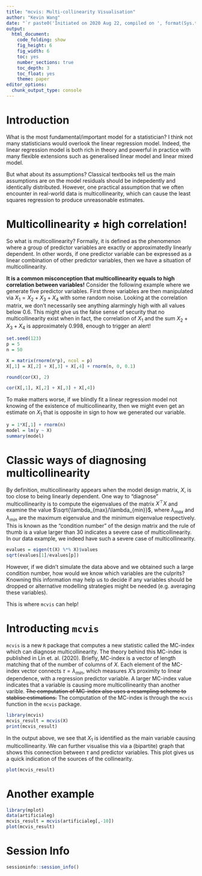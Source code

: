 ```yaml
---
title: "mcvis: Multi-collinearity Visualisation"
author: "Kevin Wang"
date: "`r paste0('Initiated on 2020 Aug 22, compiled on ', format(Sys.time(), '%Y %b %d'))`"
output:
  html_document:
    code_folding: show
    fig_height: 6
    fig_width: 6
    toc: yes
    number_sections: true
    toc_depth: 3
    toc_float: yes
    theme: paper
editor_options: 
  chunk_output_type: console
---
```


# Introduction 
What is the most fundamental/important model for a statistician? I think not many statisticians would overlook the linear regression model. Indeed, the linear regression model is both rich in theory and powerful in practice with many flexible extensions such as generalised linear model and linear mixed model. 

But what about its assumptions? Classical textbooks tell us the main assumptions are on the model residuals should be indepedently and identically distributed. However, one practical assumption that we often encounter in real-world data is multicollinearity, which can cause the least squares regression to produce unreasonable estimates. 

# Multicollinearity $\neq$ high correlation!
So what is multicollinearity? Formally, it is defined as the phenomenon where a group of predictor variables are exactly or approximatedly linearly dependent. In other words, if one predictor variable can be expressed as a linear combination of other predictor variables, then we have a situation of multicollinearity. 

**It is a common misconception that multicollinearity equals to high correlation between variables!** Consider the following example where we generate five predictor variables. First three variables are then manipulated via $X_1 = X_2 + X_3 + X_4$ with some random noise. Looking at the correlation matrix, we don't necessarily see anything alarmingly high with all values below 0.6. This might give us the false sense of security that no multicollinearity exist when in fact, the correlation of $X_1$ and the sum $X_2 + X_3 + X_4$ is approximately 0.998, enough to trigger an alert!

```r
set.seed(123)
p = 5
n = 50

X = matrix(rnorm(n*p), ncol = p)
X[,1] = X[,2] + X[,3] + X[,4] + rnorm(n, 0, 0.1)

round(cor(X), 2)

cor(X[,1], X[,2] + X[,3] + X[,4])
```

To make matters worse, if we blindly fit a linear regression model not knowing of the existence of multicollinearity, then we might even get an estimate on $X_1$ that is opposite in sign to how we generated our variable. 

```r
y = 1*X[,1] + rnorm(n)
model = lm(y ~ X)
summary(model)
```

# Classic ways of diagnosing multicollinearity

By definition, multicollinearity appears when the model design matrix, $X$, is too close to being linearly dependent. One way to "diagnose" multicollinearity is to compute the eigenvalues of the matrix $X^\top X$ and examine the value $\sqrt{\lambda_{max}/\lambda_{min}}$, where $\lambda_{max}$ and $\lambda_{min}$ are the maximum eigenvalue and the minimum eigenvalue respectively. This is known as the "condition number" of the design matrix and the rule of thumb is a value larger than 30 indicates a severe case of multicollinearity. In our data example, we indeed have such a severe case of multicollinearity. 

```r
evalues = eigen(t(X) %*% X)$values
sqrt(evalues[1]/evalues[p])
```

However, if we didn't simulate the data above and we obtained such a large condition number, how would we know which variables are the culprits? Knowning this information may help us to decide if any variables should be dropped or alternative modelling strategies might be needed (e.g. averaging these variables). 

This is where `mcvis` can help!

# Introducting `mcvis`

`mcvis` is a new `R` package that computes a new statistic called the MC-index which can diagnose multicollinearity. The theory behind this MC-index is published in Lin et. al. (2020). Briefly, MC-index is a vector of length matching that of the number of columns of $X$. Each element of the MC-index vector connects $\tau  = \lambda_{min}$, which measures $X$'s proximity to linear dependence, with a regression predictor variable. A larger MC-index value indicates that a variable is causing more multicollinearity than another varible. ~~The computation of MC-index also uses a resampling scheme to stablise estimations.~~ The computation of the MC-index is through the `mcvis` function in the `mcvis` package. 

```r
library(mcvis)
mcvis_result = mcvis(X)
print(mcvis_result)
```

In the output above, we see that $X_1$ is identified as the main variable causing multicollinearity. We can further visualise this via a (bipartite) graph that shows this connection between $\tau$ and predictor variables. This plot gives us a quick indication of the sources of the collinearity. 

```r
plot(mcvis_result)
```

# Another example

```r
library(mplot)
data(artificialeg)
mcvis_result = mcvis(artificialeg[,-10])
plot(mcvis_result)
```


# Session Info
```r
sessioninfo::session_info()
```

